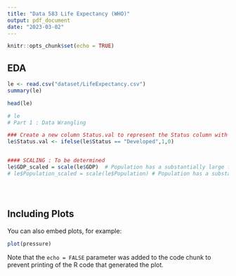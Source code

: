 ---
title: "Data 583 Life Expectancy (WHO)"
output: pdf_document
date: "2023-03-02"
---

```{r setup, include=FALSE}
knitr::opts_chunk$set(echo = TRUE)
```

## EDA



```{r}
le <- read.csv("dataset/LifeExpectancy.csv")
summary(le)
```

```{r}
head(le)

# le
# Part 1 : Data Wrangling

### Create a new column Status.val to represent the Status column with number
le$Status.val <- ifelse(le$Status == "Developed",1,0)


#### SCALING : To be determined
le$GDP_scaled = scale(le$GDP)  # Population has a substantially large figure
# le$Population_scaled = scale(le$Population) # Population has a substantially large figure, but not used as predictive variable in our project





```




## Including Plots

You can also embed plots, for example:

```{r pressure, echo=FALSE}
plot(pressure)
```

Note that the `echo = FALSE` parameter was added to the code chunk to prevent printing of the R code that generated the plot.
